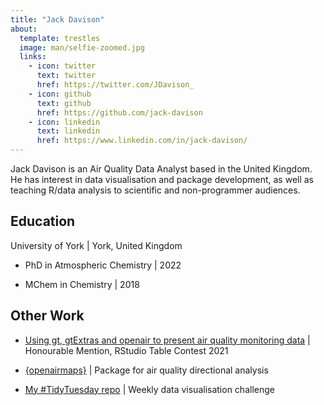 ```yaml
---
title: "Jack Davison"
about:
  template: trestles
  image: man/selfie-zoomed.jpg
  links:
    - icon: twitter
      text: twitter
      href: https://twitter.com/JDavison_
    - icon: github
      text: github
      href: https://github.com/jack-davison
    - icon: linkedin
      text: linkedin
      href: https://www.linkedin.com/in/jack-davison/
---
```


Jack Davison is an Air Quality Data Analyst based in the United Kingdom. He has interest in data visualisation and package development, as well as teaching R/data analysis to scientific and non-programmer audiences.

## Education

University of York | York, United Kingdom

-  PhD in Atmospheric Chemistry | 2022

-  MChem in Chemistry | 2018

## Other Work

-  [Using gt, gtExtras and openair to present air quality monitoring data](https://jack-davison.quarto.pub/gt-openair/) | Honourable Mention, RStudio Table Contest 2021

-  [{openairmaps}](https://github.com/davidcarslaw/openairmaps) | Package for air quality directional analysis

-  [My #TidyTuesday repo](https://github.com/jack-davison/TidyTuesday) | Weekly data visualisation challenge
